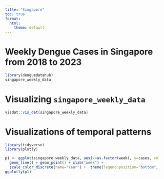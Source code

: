 ```yaml
---
title: "Singapore"
toc: true
format:
  html:
    theme: default
---
```


<!-- Google tag (gtag.js) -->
<script async src="https://www.googletagmanager.com/gtag/js?id=G-MMF7S9CQZW"></script>
<script>
  window.dataLayer = window.dataLayer || [];
  function gtag(){dataLayer.push(arguments);}
  gtag('js', new Date());

  gtag('config', 'G-MMF7S9CQZW');
</script>

# Weekly Dengue Cases in Singapore from 2018 to 2023

```r
library(denguedatahub)
singapore_weekly_data
```

# Visualizing `singapore_weekly_data`

```r
visdat::vis_dat(singapore_weekly_data)
```


# Visualizations of temporal patterns

```r
library(tidyverse)
library(plotly)

p1 <- ggplot(singapore_weekly_data, aes(x=as.factor(week), y=cases, col=as.factor(year), group=year)) +
  geom_line() + geom_point() + xlab("week") + 
  scale_color_discrete(name="Year") +  theme(legend.position="bottom", axis.text.x = element_text(angle = 90, vjust = 0.5, hjust=1))
ggplotly(p1)
```

